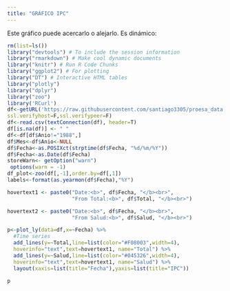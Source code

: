```yaml
---
title: "GRÁFICO IPC"
---
```


Este gráfico puede acercarlo o alejarlo. Es dinámico:

```r
rm(list=ls())
library("devtools") # To include the session information
library("rmarkdown") # Make cool dynamic documents
library("knitr") # Run R Code Chunks
library("ggplot2") # For plotting
library("DT") # Interactive HTML tables
library("plotly")
library("dplyr")
library("zoo")
library('RCurl')
df<-getURL('https://raw.githubusercontent.com/santiago3305/proesa_data.github.io/master/IPC.csv',
ssl.verifyhost=F,ssl.verifypeer=F)
df<-read.csv(textConnection(df), header=T)
df[is.na(df)] <- " "
df<-df[df$Anio!="1988",]
df$Mes<-df$Anio<-NULL
df$Fecha<-as.POSIXct(strptime(df$Fecha, "%d/%m/%Y"))
df$Fecha<-as.Date(df$Fecha)
storeWarn<- getOption("warn")
 options(warn = -1)
df_plot<-zoo(df[,-1],order.by=df[,1])
labels<-format(as.yearmon(df$Fecha),"%Y")

hovertext1 <- paste0("Date:<b>", df$Fecha, "</b><br>",
                     "From Total:<b>", df$Total, "</b><br>")

hovertext2 <- paste0("Date:<b>", df$Fecha, "</b><br>",
                     "From Salud:<b>", df$Salud, "</b><br>")

p<-plot_ly(data=df,x=~Fecha) %>%
  #Time series
  add_lines(y=~Total,line=list(color="#F08003",width=4),
  hoverinfo="text",text=hovertext1, name="Total") %>%
  add_lines(y=~Salud,line=list(color="#045326",width=4),
  hoverinfo="text",text=hovertext1, name="Salud") %>%
  layout(xaxis=list(title="Fecha"),yaxis=list(title="IPC"))

```
```r
p
```
